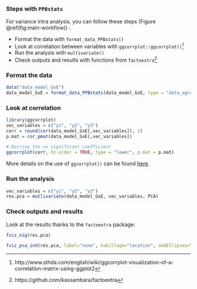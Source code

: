 ### Steps with `PPBstats`

For variance intra analysis, you can follow these steps (Figure \@ref(fig:main-workflow)) :

- Format the data with `format_data_PPBstats()`
- Look at correlation between variables with `ggcorrplot::ggcorrplot()`^[http://www.sthda.com/english/wiki/ggcorrplot-visualization-of-a-correlation-matrix-using-ggplot2]
- Run the analysis with `multivariate()`
- Check outputs and results with functions from `factoextra`^[https://github.com/kassambara/factoextra]

### Format the data

```r
data("data_model_GxE")
data_model_GxE = format_data_PPBstats(data_model_GxE, type = "data_agro")
```

### Look at correlation

```r
library(ggcorrplot)
vec_variables = c("y1", "y2", "y3")
corr = round(cor(data_model_GxE[,vec_variables]), 1)
p.mat = cor_pmat(data_model_GxE[,vec_variables])

# Barring the no significant coefficient
ggcorrplot(corr, hc.order = TRUE, type = "lower", p.mat = p.mat)

```

More details on the use of `ggcorrplot()` can be found [here](http://www.sthda.com/english/wiki/ggcorrplot-visualization-of-a-correlation-matrix-using-ggplot2).

### Run the analysis

```r
vec_variables = c("y1", "y2", "y3")
res.pca = mutlivariate(data_model_GxE, vec_variables, PCA)
```

### Check outputs and results

Look at the results thanks to the `factoextra` package:

```r
fviz_eig(res.pca)
```


```r
fviz_pca_ind(res.pca, label="none", habillage="location", addEllipses=TRUE, ellipse.level=0.95)
```

